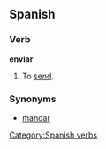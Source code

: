 ==Spanish==
===Verb===
[[Category:Spanish verbs]]
'''enviar'''

# To [[send]].

===Synonyms===
*[[mandar]]